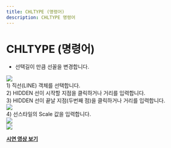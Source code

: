 ```yaml
---
title: CHLTYPE (명령어)
description: CHLTYPE 명령어
---
```


[image1]: ../../../../../assets/images/chltype/image1.png
[image2]: ../../../../../assets/images/chltype/image2.png
[image3]: ../../../../../assets/images/chltype/image3.png
[image4]: ../../../../../assets/images/chltype/image4.png

# **CHLTYPE (명령어)**

* 선택길이 만큼 선꼴을 변경합니다.

![][image1]  
1\) 직선(LINE) 객체를 선택합니다.  
2\) HIDDEN 선이 시작할 지점을 클릭하거나 거리를 입력합니다.  
3\) HIDDEN 선이 끝날 지점(두번째 점)을 클릭하거나 거리를 입력합니다.  
![][image2]  
4\) 선스타일의 Scale 값을 입력합니다.  
![][image3]  
![][image4]

[**<Icon name="youtube" class="emoji"/> 시연 영상 보기**](https://youtu.be/MBviatvK29I)